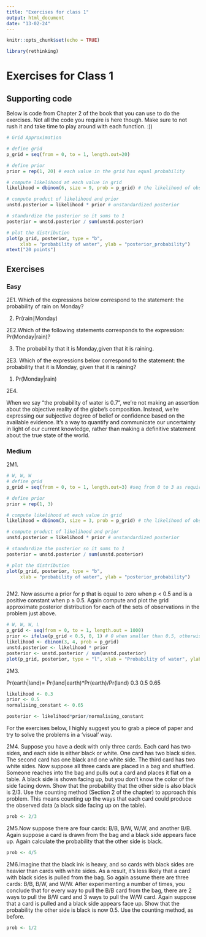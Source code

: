 ```yaml
---
title: "Exercises for class 1"
output: html_document
date: "13-02-24"
---
```


```r
knitr::opts_chunk$set(echo = TRUE)
```

```r
library(rethinking)
```

# Exercises for Class 1

## Supporting code

Below is code from Chapter 2 of the book that you can use to do the exercises. Not all the code you require is here though. Make sure to not rush it and take time to play around with each function. :))

```r
# Grid Approximation

# define grid
p_grid = seq(from = 0, to = 1, length.out=20)

# define prior
prior = rep(1, 20) # each value in the grid has equal probability 

# compute likelihood at each value in grid
likelihood = dbinom(6, size = 9, prob = p_grid) # the likelihood of observing 6 out of 9 trials for each value in the grid, assuming a binomial distribution 

# compute product of likelihood and prior
unstd.posterior = likelihood * prior # unstandardized posterior

# standardize the posterior so it sums to 1
posterior = unstd.posterior / sum(unstd.posterior)

# plot the distribution
plot(p_grid, posterior, type = "b",
     xlab = "probability of water", ylab = "posterior_probability")
mtext("20 points")

```

## Exercises

### Easy

2E1. Which of the expressions below correspond to the statement: the probability of rain on Monday?

  (2) Pr(rain∣Monday)

2E2.Which of the following statements corresponds to the expression: Pr(Monday|rain)?

  (3) The probability that it is Monday,given that it is raining.

2E3. Which of the expressions below correspond to the statement: the probability that it is Monday, given that it is raining?

  (1) Pr(Monday|rain)


2E4.

When we say "the probability of water is 0.7", we're not making an assertion about the objective reality of the globe's composition. Instead, we're expressing our subjective degree of belief or confidence based on the available evidence. It's a way to quantify and communicate our uncertainty in light of our current knowledge, rather than making a definitive statement about the true state of the world.

### Medium

2M1.

```r

# W, W, W
# define grid
p_grid = seq(from = 0, to = 1, length.out=3) #seq from 0 to 3 as required in WWW

# define prior
prior = rep(1, 3)  

# compute likelihood at each value in grid
likelihood = dbinom(3, size = 3, prob = p_grid) # the likelihood of observing 3 out of 3 trials for each value in the grid, assuming a binomial distribution 

# compute product of likelihood and prior
unstd.posterior = likelihood * prior # unstandardized posterior

# standardize the posterior so it sums to 1
posterior = unstd.posterior / sum(unstd.posterior)

# plot the distribution
plot(p_grid, posterior, type = "b",
     xlab = "probability of water", ylab = "posterior_probability")



```


2M2.
Now assume a prior for p that is equal to zero when p < 0.5 and is a positive constant when p ≥ 0.5. Again compute and plot the grid approximate posterior distribution for each of the sets of observations in the problem just above.

```r

# W, W, W, L
p_grid <- seq(from = 0, to = 1, length.out = 1000)
prior <- ifelse(p_grid < 0.5, 0, 1) # 0 when smaller than 0.5, otherwise 1
likelihood <- dbinom(3, 4, prob = p_grid)
unstd.posterior <- likelihood * prior
posterior <- unstd.posterior / sum(unstd.posterior)
plot(p_grid, posterior, type = "l", xlab = "Probability of water", ylab = "Posterior probability", col = "blue")

```

2M3.

Pr(earth|land)= Pr(land|earth)*Pr(earth)/Pr(land)
                   0.3             0.5         0.65
```r
likelihood <- 0.3
prior <- 0.5
normalising_constant <- 0.65

posterior <- likelihood*prior/normalising_constant


```

For the exercises below, I highly suggest you to grab a piece of paper and try to solve the problems in a 'visual' way.

2M4. Suppose you have a deck with only three cards. Each card has two sides, and each side is either black or white. One card has two black sides. The second card has one black and one white side. The third card has two white sides. Now suppose all three cards are placed in a bag and shuffled. Someone reaches into the bag and pulls out a card and places it flat on a table. A black side is shown facing up, but you don’t know the color of the side facing down. Show that the probability that the other side is also black is 2/3. Use the counting method (Section 2 of the chapter) to approach this problem. This means counting up the ways that each card could produce the observed data (a black side facing up on the table).

```r

prob <- 2/3

```

2M5.Now suppose there are four cards: B/B, B/W, W/W, and another B/B. Again suppose a card is drawn from the bag and a black side appears face up. Again calculate the probability that the other side is black.

```r

prob <- 4/5

```

2M6.Imagine that the black ink is heavy, and so cards with black sides are heavier than cards with white sides. As a result, it’s less likely that a card with black sides is pulled from the bag. So again assume there are three cards: B/B, B/W, and W/W. After experimenting a number of times, you conclude that for every way to pull the B/B card from the bag, there are 2 ways to pull the B/W card and 3 ways to pull the W/W card. Again suppose that a card is pulled and a black side appears face up. Show that the probability the other side is black is now 0.5. Use the counting method, as before.

```r

prob <- 1/2

```
